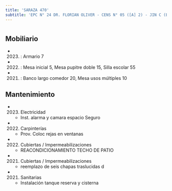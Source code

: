 ```yaml
---
title: 'SARAZA 470'
subtitle: 'EPC N° 24 DR. FLORIAN OLIVER - CENS N° 05 ([A] 2) - JIN C (EPCJC 24/08°) [S] - CAEBYT N° 36 - CAEBYT N° 28 - CENOF CENTRO SARAZA'
---
```


#


## Mobiliario

*  (2023) : Armario 7 

*  (2022) : Mesa inicial 5, Mesa pupitre doble 15, Silla escolar 55 

*  (2021) : Banco largo comedor 20, Mesa usos múltiples 10 





## Mantenimiento

*  (2023) Electricidad 
    + Inst. alarma y camara espacio Seguro

*  (2022) Carpinterías 
    + Prov. Coloc  rejas en ventanas

*  (2022) Cubiertas / Impermeabilizaciones 
    + REACONDICIONAMIENTO TECHO DE PATIO

*  (2021) Cubiertas / Impermeabilizaciones 
    + reemplazo de seis chapas traslucidas d

*  (2021) Sanitarias 
    + Instalación tanque reserva y cisterna



